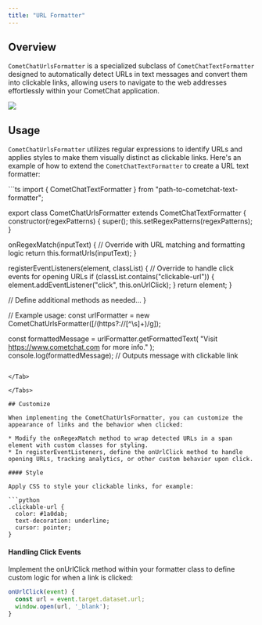 ```yaml
---
title: "URL Formatter"
---
```




## Overview

`CometChatUrlsFormatter` is a specialized subclass of `CometChatTextFormatter` designed to automatically detect URLs in text messages and convert them into clickable links, allowing users to navigate to the web addresses effortlessly within your CometChat application.

<Frame>
  <img src="/images/65487075-url_formatter_web_screens-4c6055da929b73c11d7d45b0112fd5fc.png" />
</Frame>

## Usage

`CometChatUrlsFormatter` utilizes regular expressions to identify URLs and applies styles to make them visually distinct as clickable links. Here's an example of how to extend the `CometChatTextFormatter` to create a URL text formatter:

<Tabs>
<Tab title="TypeScript">
```ts
import { CometChatTextFormatter } from "path-to-cometchat-text-formatter";

export class CometChatUrlsFormatter extends CometChatTextFormatter {
  constructor(regexPatterns) {
    super();
    this.setRegexPatterns(regexPatterns);
  }

  onRegexMatch(inputText) {
    // Override with URL matching and formatting logic
    return this.formatUrls(inputText);
  }

  registerEventListeners(element, classList) {
    // Override to handle click events for opening URLs
    if (classList.contains("clickable-url")) {
      element.addEventListener("click", this.onUrlClick);
    }
    return element;
  }

  // Define additional methods as needed...
}

// Example usage:
const urlFormatter = new CometChatUrlsFormatter([/(https?:\/\/[^\s]+)/g]);

const formattedMessage = urlFormatter.getFormattedText(
  "Visit https://www.cometchat.com for more info."
);
console.log(formattedMessage); // Outputs message with clickable link
```

</Tab>

</Tabs>

## Customize

When implementing the CometChatUrlsFormatter, you can customize the appearance of links and the behavior when clicked:

* Modify the onRegexMatch method to wrap detected URLs in a span element with custom classes for styling.
* In registerEventListeners, define the onUrlClick method to handle opening URLs, tracking analytics, or other custom behavior upon click.

#### Style

Apply CSS to style your clickable links, for example:

```python
.clickable-url {
  color: #1a0dab;
  text-decoration: underline;
  cursor: pointer;
}
```

#### Handling Click Events

Implement the onUrlClick method within your formatter class to define custom logic for when a link is clicked:

```javascript
onUrlClick(event) {
  const url = event.target.dataset.url;
  window.open(url, '_blank');
}
```
